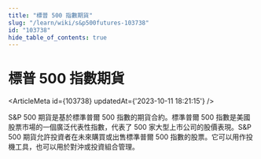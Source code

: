 ```yaml
---
title: "標普 500 指數期貨"
slug: "/learn/wiki/s&p500futures-103738"
id: "103738"
hide_table_of_contents: true
---
```



# 標普 500 指數期貨

<ArticleMeta id={103738} updatedAt={'2023-10-11 18:21:15'} />
<div className='border-solid border-b border-t-0 my-4 border-[var(--ifm-color-gray-300)]' />

S&P 500 期貨是基於標準普爾 500 指數的期貨合約。標準普爾 500 指數是美國股票市場的一個廣泛代表性指數，代表了 500 家大型上市公司的股價表現。S&P 500 期貨允許投資者在未來購買或出售標準普爾 500 指數的股票。它可以用作投機工具，也可以用於對沖或投資組合管理。
